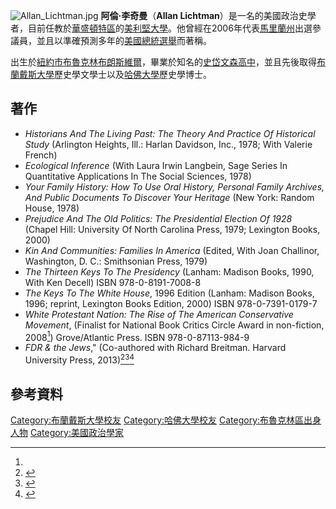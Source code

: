 [[File:Allan_Lichtman.jpg|thumb]]
'''阿倫·李奇曼'''（'''Allan Lichtman'''）{{BD|1947年|4月4日||}}是一名的美國政治史學者，目前任教於[[華盛頓特區|華盛頓特區]]的[[美利堅大學|美利堅大學]]。他曾經在2006年代表[[馬里蘭州|馬里蘭州]]出選參議員，並且以準確預測多年的[[美國總統選舉|美國總統選舉]]而著稱。

出生於[[紐約市|紐約市]][[布魯克林|布魯克林]][[布朗斯維爾_(布魯克林)|布朗斯維爾]]，畢業於知名的[[史岱文森高中|史岱文森高中]]，並且先後取得[[布蘭戴斯大學|布蘭戴斯大學]]歷史學文學士以及[[哈佛大學|哈佛大學]]歷史學博士。
==著作==
* ''Historians And The Living Past: The Theory And Practice Of Historical Study'' (Arlington Heights, Ill.: Harlan Davidson, Inc., 1978; With Valerie French)
* ''Ecological Inference'' (With Laura Irwin Langbein, Sage Series In Quantitative Applications In The Social Sciences, 1978)
* ''Your Family History: How To Use Oral History, Personal Family Archives, And Public Documents To Discover Your Heritage'' (New York: Random House, 1978)
* ''Prejudice And The Old Politics: The Presidential Election Of 1928'' (Chapel Hill: University Of North Carolina Press, 1979; Lexington Books, 2000)
* ''Kin And Communities: Families In America'' (Edited, With Joan Challinor, Washington, D. C.: Smithsonian Press, 1979)
* ''The Thirteen Keys To The Presidency'' (Lanham: Madison Books, 1990, With Ken Decell) ISBN 978-0-8191-7008-8
* ''The Keys To The White House'', 1996 Edition (Lanham: Madison Books, 1996; reprint, Lexington Books Edition, 2000) ISBN 978-0-7391-0179-7
* ''White Protestant Nation: The Rise of The American Conservative Movement'', (Finalist for National Book Critics Circle Award in non-fiction, 2008<ref name="bookcritics.org"/>) Grove/Atlantic Press. ISBN 978-0-87113-984-9
* ''FDR & the Jews''," (Co-authored with Richard Breitman.  Harvard University Press, 2013)<ref>{{cite news | url=http://www.nytimes.com/2013/03/09/books/book-tries-for-balanced-view-on-roosevelt-and-jews.html?pagewanted=all&_r=0 | work=The New York Times | first=Jennifer | last=Schuessler | title=Book 'FDR and the Jews' Looks at Roosevelt-Holocaust Issues | date=8 March 2013 | accessdate=2016-11-12 | archive-date=2015-06-11 | archive-url=https://web.archive.org/web/20150611003352/http://www.nytimes.com/2013/03/09/books/book-tries-for-balanced-view-on-roosevelt-and-jews.html?pagewanted=all&_r=0 | dead-url=no }}</ref><ref>{{cite web|url=http://www.thenation.com/article/175315/fdrs-jewish-problem|title=FDR’s Jewish Problem|publisher=|via=The Nation|accessdate=2016-11-12|archive-date=2015-06-10|archive-url=https://web.archive.org/web/20150610213530/http://www.thenation.com/article/175315/fdrs-jewish-problem|dead-url=no}}</ref><ref>{{cite news | url=http://www.nytimes.com/2013/04/07/books/review/fdr-and-the-jews-by-richard-breitman-and-allan-j-lichtman.html?pagewanted=all | work=The New York Times | first=David | last=Oshinsky | title='FDR and the Jews,' by Richard Breitman and Allan J. Lichtman | date=5 April 2013 | accessdate=2016-11-12 | archive-date=2015-06-11 | archive-url=https://web.archive.org/web/20150611011750/http://www.nytimes.com/2013/04/07/books/review/fdr-and-the-jews-by-richard-breitman-and-allan-j-lichtman.html?pagewanted=all | dead-url=no }}</ref>
==參考資料==
{{reflist}}
{{DEFAULTSORT:Lichtman, Allan}}
[[Category:布蘭戴斯大學校友|Category:布蘭戴斯大學校友]]
[[Category:哈佛大學校友|Category:哈佛大學校友]]
[[Category:布魯克林區出身人物|Category:布魯克林區出身人物]]
[[Category:美國政治學家|Category:美國政治學家]]